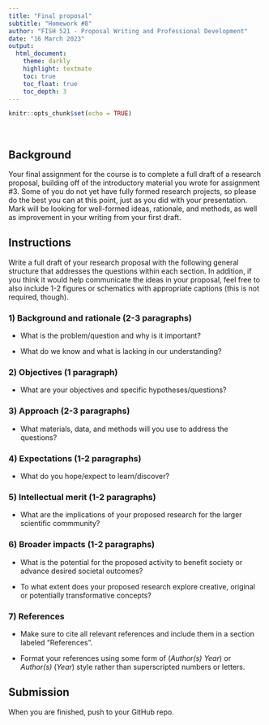 ```yaml
---
title: "Final proposal"
subtitle: "Homework #8"
author: "FISH 521 - Proposal Writing and Professional Development"
date: "16 March 2023"
output:
  html_document:
    theme: darkly
    highlight: textmate
    toc: true
    toc_float: true
    toc_depth: 3
---
```


```r
knitr::opts_chunk$set(echo = TRUE)
```

<br>

## Background

Your final assignment for the course is to complete a full draft of a research proposal, building off of the introductory material you wrote for assignment #3. Some of you do not yet have fully formed research projects, so please do the best you can at this point, just as you did with your presentation. Mark will be looking for well-formed ideas, rationale, and methods, as well as improvement in your writing from your first draft.


## Instructions

Write a full draft of your research proposal with the following general structure that addresses the questions within each section. In addition, if you think it would help communicate the ideas in your proposal, feel free to also include 1-2 figures or schematics with appropriate captions (this is not required, though).

### 1) Background and rationale (2-3 paragraphs)

* What is the problem/question and why is it important?

* What do we know and what is lacking in our understanding?

### 2) Objectives (1 paragraph)

* What are your objectives and specific hypotheses/questions?

### 3) Approach (2-3 paragraphs)

* What materials, data, and methods will you use to address the questions?

### 4) Expectations (1-2 paragraphs)

* What do you hope/expect to learn/discover?

### 5) Intellectual merit (1-2 paragraphs)

* What are the implications of your proposed research for the larger scientific commmunity?

### 6) Broader impacts (1-2 paragraphs)

* What is the potential for the proposed activity to benefit society or advance desired societal outcomes?

* To what extent does your proposed research explore creative, original or potentially transformative concepts?

### 7) References

* Make sure to cite all relevant references and include them in a section labeled "References".

* Format your references using some form of (*Author(s)* *Year*) or *Author(s)* (*Year*) style rather than superscripted numbers or letters.


## Submission

When you are finished, push to your GitHub repo.


